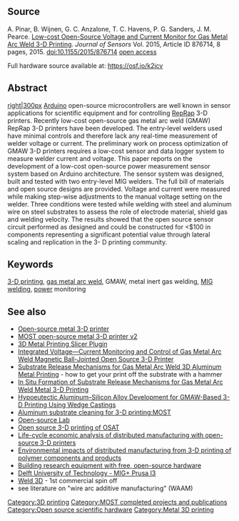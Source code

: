 {{MOST}}
{{Pearce-pubs}}
{{MOST-RepRap}}
{{TOC_right}} 
==Source==
A. Pinar, B. Wijnen, G. C. Anzalone, T. C. Havens, P. G. Sanders, J. M. Pearce. [http://www.hindawi.com/journals/js/aip/876714/ Low-cost Open-Source Voltage and Current Monitor for Gas Metal Arc Weld 3-D Printing]. ''Journal of Sensors'' Vol. 2015, Article ID 876714, 8 pages, 2015. doi:10.1155/2015/876714 [https://www.academia.edu/15282691/Low-cost_Open-Source_Voltage_and_Current_Monitor_for_Gas_Metal_Arc_Weld_3-D_Printing open access]

Full hardware source available at: https://osf.io/k2jcv

==Abstract==
[[image:power-weld.jpg|right|300px]]
[[Arduino]] open-source microcontrollers are well known in sensor applications for scientific equipment
and for controlling [[RepRap]] 3-D printers. Recently low-cost open-source gas metal arc weld (GMAW)
RepRap 3-D printers have been developed. The entry-level welders used have minimal controls and
therefore lack any real-time measurement of welder voltage or current. The preliminary work on
process optimization of GMAW 3-D printers requires a low-cost sensor and data logger system to
measure welder current and voltage. This paper reports on the development of a low-cost open-source
power measurement sensor system based on Arduino architecture. The sensor system was designed,
built and tested with two entry-level MIG welders. The full bill of materials and open source designs
are provided. Voltage and current were measured while making step-wise adjustments to the manual
voltage setting on the welder. Three conditions were tested while welding with steel and aluminum wire
on steel substrates to assess the role of electrode material, shield gas and welding velocity. The results
showed that the open source sensor circuit performed as designed and could be constructed for <$100
in components representing a significant potential value through lateral scaling and replication in the 3-
D printing community.

==Keywords==
[[3-D printing]], [[gas metal arc weld]], GMAW, metal inert gas welding, [[MIG welding]], [[power]]
monitoring

==See also==
*[[Open-source metal 3-D printer]]
* [[MOST open-source metal 3-D printer v2]]
* [[3D Metal Printing Slicer Plugin]]
* [[Integrated Voltage—Current Monitoring and Control of Gas Metal Arc Weld Magnetic Ball-Jointed Open Source 3-D Printer]]
* [[Substrate Release Mechanisms for Gas Metal Arc Weld 3D Aluminum Metal Printing]] - how to get your print off the substrate with a hammer
* [[In Situ Formation of Substrate Release Mechanisms for Gas Metal Arc Weld Metal 3-D Printing]]
* [[Hypoeutectic Aluminum–Silicon Alloy Development for GMAW-Based 3-D Printing Using Wedge Castings]]
* [[Aluminum substrate cleaning for 3-D printing:MOST]]
* [[Open-source Lab]]
* [[Open source 3-D printing of OSAT]]
* [[Life-cycle economic analysis of distributed manufacturing with open-source 3-D printers ]]
* [[Environmental impacts of distributed manufacturing from 3-D printing of polymer components and products ]]
* [[Building research equipment with free, open-source hardware ]]
* [http://metal2014.weblog.tudelft.nl/ Delft University of Technology - MIG+ Prusa I3]
* [http://www.weld3d.com/ Weld 3D] - 1st commercial spin off
* see literature on "wire arc additive manufacturing" (WAAM)


[[Category:3D printing]]
[[Category:MOST completed projects and publications]]
[[Category:Open source scientific hardware]]
[[Category:Metal 3D printing]]